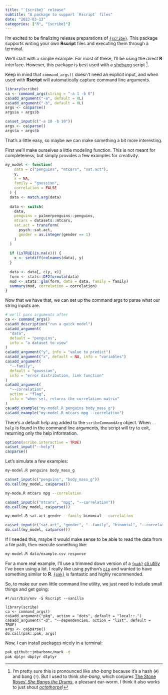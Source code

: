 ```yaml
---
title: "`{scribe}` release"
subtitle: "A package to support `Rscript` files"
date: "2023-03-13"
categories: ["R", "{scribe}"]
---
```


I'm excited to be finalizing release preparations of [`{scribe}`](https://jmbarbone.github.io/scribe/).
This package supports writing your own **Rscript** files and executing them through a terminal.

We'll start with a simple example.
For most of these, I'll be using the direct **R** interface.
However, this package is best used with a [shebang](https://en.wikipedia.org/wiki/Shebang_(Unix)) script ^[I'm pretty sure this is pronounced like _sha-bang_ because it's a hash (`#`) and bang (`!`).  But I used to think _she-bang_, which conjures [The Stone Roses' _She Bangs the Drums_](https://www.youtube.com/watch?v=wD6Pq0bSMPo), a pleasant ear-worm.  I think it also works to just shout [_octothorpe_](https://en.wikipedia.org/wiki/Number_sign#Octothorp)!].

Keep in mind that `command_args()` doesn't need an explicit input, and when used with **Rscript** will automatically capture command line arguments.

```r
library(scribe)
ca <- command_args(string = "-a 1 -b 0")
ca$add_argument("-a", default = 0L)
ca$add_argument("-b", default = 0L)
args <- ca$parse()
args$a + args$b
```

```r
ca$set_input(c("-a 10 -b 10"))
args <- ca$parse()
args$a + args$b
```

That's a little easy, so maybe we can make something a bit more interesting.

First we'll make ourselves a little modeling function.
This is not meant for completeness, but simply provides a few examples for creativity.

```r
my_model <- function(
    data = c("penguins", "mtcars", "sat.act"), 
    y, 
    x = NA, 
    family = "gaussian", 
    correlation = FALSE
  ) {
  data <- match.arg(data)
  
  data <- switch(
    data,
    penguins = palmerpenguins::penguins,
    mtcars = datasets::mtcars,
    sat.act = transform(
      psych::sat.act, 
      gender = as.integer(gender == 1)
    )
  )
  
  if (isTRUE(is.na(x))) {
    x <- setdiff(colnames(data), y)
  }
  
  data <- data[, c(y, x)]
  form <- stats::DF2formula(data)
  mod <- stats::glm(form, data = data, family = family)
  summary(mod, correlation = correlation)
}
```

Now that we have that, we can set up the command args to parse what our string inputs are.

```r
# we'll pass arguments after
ca <- command_args()
ca$add_description("run a quick model")
ca$add_argument(
  "data",
  default = "penguins",
  info = "a dataset to view"
)
ca$add_argument("y", info = "value to predict")
ca$add_argument("x", default = NA, info = "variables")
ca$add_argument(
  "--family",
  default = "gaussian",
  info = "error distribution, link function"
)
ca$add_argument(
  "--correlation",
  action = "flag",
  info = "when set, returns the correlation matrix"
)
ca$add_example("my-model.R penguins body_mass_g")
ca$add_example("my-model.R mtcars mpg --correlation")
```

There's a default _help_ arg added to the `scribeCommandArg` object.
When `--help` is found in the command line arguments, the script will try to exit, returning only the help information.

```r
options(scribe.interactive = TRUE)
ca$set_input("--help")
ca$parse()
```

Let's simulate a few examples:

```bash
my-model.R penguins body_mass_g
```

```r
ca$set_input(c("penguins", "body_mass_g"))
do.call(my_model, ca$parse())
```

```bash
my-mode.R mtcars mpg --correlation
```

```r
ca$set_input(c("mtcars", "mpg", "--correlation"))
do.call(my_model, ca$parse())
```

```bash
my-model.R sat.act gender --family binomial --correlation
```

```r
ca$set_input(c("sat.act", "gender", "--family", "binomial", "--correlation"))
do.call(my_model, ca$parse())
```

If I needed this, maybe it would make sense to be able to read the data from a file path, then execute something like:

```sh
my-model.R data/example.csv response
```

For a more real example, I'll use a trimmed down version of a [`{pak}`](https://pak.r-lib.org/) [cli utiliy](https://github.com/jmbarbone/jmb/blob/main/bin/pak) I've been using a lot.
I really like using python's [`pip`](https://pypi.org/project/pip/) and wanted to have something similar to **R**.
[`{pak}`](https://pak.r-lib.org/) is fantastic and highly recommended.

So, to make our own little command line utility, we just need to include small things and get going:

```Rscript
#!/usr/bin/env -S Rscript --vanilla

library(scribe)
ca <- command_args()
ca$add_argument("pkg", action = "dots", default = "local::.")
ca$add_argument("-d", "--dependencies, action = "list", default = TRUE)
args <- ca$parse()
do.call(pak::pak, args)
```

Now, I can install packages nicely in a terminal:

```bash
pak github::jmbarbone/mark -d
pak dplyr dbplyr dtplyr
```
